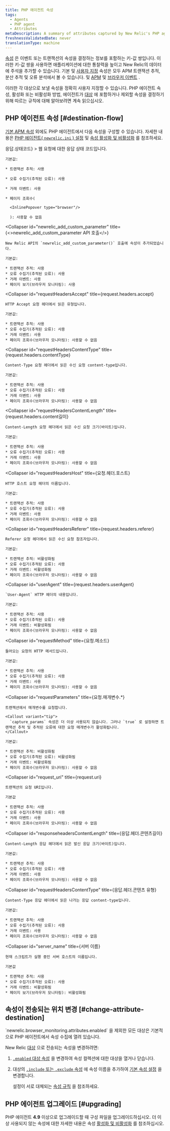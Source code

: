 ```yaml
---
title: PHP 에이전트 속성
tags:
  - Agents
  - PHP agent
  - Attributes
metaDescription: A summary of attributes captured by New Relic's PHP agent.
freshnessValidatedDate: never
translationType: machine
---
```


[속성](/docs/features/agent-attributes) 은 이벤트 또는 트랜잭션의 속성을 결정하는 정보를 포함하는 키-값 쌍입니다. 이러한 키-값 쌍을 사용하면 애플리케이션에 대한 통찰력을 높이고 New Relic의 데이터에 주석을 추가할 수 있습니다. 기본 및 [사용자 지정](/docs/agents/manage-apm-agents/agent-data/collect-custom-attributes) 속성은 모두 APM 트랜잭션 추적, 분산 추적 및 오류 분석에서 볼 수 있습니다. 및 [APM](/docs/insights/explore-data/attributes/apm-default-attributes-insights) 및 [브라우저 이벤트](/docs/insights/explore-data/attributes/browser-default-attributes-insights#browser-attributes-table) .

이러한 각 대상으로 보낼 속성을 정확히 사용자 지정할 수 있습니다. PHP 에이전트 속성, 활성화 또는 비활성화 방법, 에이전트가 [대상](/docs/features/agent-attributes#destinations) 에 포함하거나 제외할 속성을 결정하기 위해 따르는 규칙에 대해 알아보려면 계속 읽으십시오.

## PHP 에이전트 속성 [#destination-flow]

[기본 APM 속성](/docs/insights/new-relic-insights/decorating-events/apm-default-attributes-insights#transaction-defaults) 외에도 PHP 에이전트에서 다음 속성을 구성할 수 있습니다. 자세한 내용은 [PHP 에이전트( `newrelic.ini` ) 설정](/docs/php/php-agent-phpini-settings) 및 [속성 활성화 및 비활성화](/docs/agents/php-agent/attributes/enabling-and-disabling-attributes) 를 참조하세요.

<CollapserGroup>
  <Collapser
    id="httpResponseCode"
    title={<InlineCode>응답.상태코드</InlineCode>}
  >
    웹 요청에 대한 응답 상태 코드입니다.

    기본값:

    * 트랜잭션 추적: 사용

    * 오류 수집기(추적된 오류): 사용

    * 거래 이벤트: 사용

    * 페이지 조회수(

      <InlinePopover type="browser"/>

      ): 사용할 수 없음
  </Collapser>

  <Collapser
    id="newrelic_add_custom_parameter"
    title={<><InlineCode>newrelic_add_custom_parameter</InlineCode> API 호출</>}
  >
    New Relic API의 `newrelic_add_custom_parameter()` 호출에 속성이 추가되었습니다.

    기본값:

    * 트랜잭션 추적: 사용
    * 오류 수집기(추적된 오류): 사용
    * 거래 이벤트: 사용
    * 페이지 보기(브라우저 모니터링): 사용
  </Collapser>

  <Collapser
    id="requestHeadersAccept"
    title={<InlineCode>request.headers.accept</InlineCode>}
  >
    HTTP Accept 요청 헤더에서 읽은 유형입니다.

    기본값:

    * 트랜잭션 추적: 사용
    * 오류 수집기(추적된 오류): 사용
    * 거래 이벤트: 사용
    * 페이지 조회수(브라우저 모니터링): 사용할 수 없음
  </Collapser>

  <Collapser
    id="requestHeadersContentType"
    title={<InlineCode>request.headers.contentType</InlineCode>}
  >
    Content-Type 요청 헤더에서 읽은 수신 요청 content-type입니다.

    기본값:

    * 트랜잭션 추적: 사용
    * 오류 수집기(추적된 오류): 사용
    * 거래 이벤트: 사용
    * 페이지 조회수(브라우저 모니터링): 사용할 수 없음
  </Collapser>

  <Collapser
    id="requestHeadersContentLength"
    title={<InlineCode>request.headers.content길이</InlineCode>}
  >
    Content-Length 요청 헤더에서 읽은 수신 요청 크기(바이트)입니다.

    기본값:

    * 트랜잭션 추적: 사용
    * 오류 수집기(추적된 오류): 사용
    * 거래 이벤트: 사용
    * 페이지 조회수(브라우저 모니터링): 사용할 수 없음
  </Collapser>

  <Collapser
    id="requestHeadersHost"
    title={<InlineCode>요청.헤더.호스트</InlineCode>}
  >
    HTTP 호스트 요청 헤더의 이름입니다.

    기본값:

    * 트랜잭션 추적: 사용
    * 오류 수집기(추적된 오류): 사용
    * 거래 이벤트: 사용
    * 페이지 조회수(브라우저 모니터링): 사용할 수 없음
  </Collapser>

  <Collapser
    id="requestHeadersReferer"
    title={<InlineCode>request.headers.referer</InlineCode>}
  >
    Referer 요청 헤더에서 읽은 수신 요청 참조자입니다.

    기본값:

    * 트랜잭션 추적: 비활성화됨
    * 오류 수집기(추적된 오류): 사용
    * 거래 이벤트: 비활성화됨
    * 페이지 조회수(브라우저 모니터링): 사용할 수 없음
  </Collapser>

  <Collapser
    id="userAgent"
    title={<InlineCode>request.headers.userAgent</InlineCode>}
  >
    `User-Agent` HTTP 헤더의 내용입니다.

    기본값:

    * 트랜잭션 추적: 사용
    * 오류 수집기(추적된 오류): 사용
    * 거래 이벤트: 비활성화됨
    * 페이지 조회수(브라우저 모니터링): 사용할 수 없음
  </Collapser>

  <Collapser
    id="requestMethod"
    title={<InlineCode>요청.메소드</InlineCode>}
  >
    들어오는 요청의 HTTP 메서드입니다.

    기본값:

    * 트랜잭션 추적: 사용
    * 오류 수집기(추적된 오류): 사용
    * 거래 이벤트: 사용
    * 페이지 조회수(브라우저 모니터링): 사용할 수 없음
  </Collapser>

  <Collapser
    id="requestParameters"
    title={<InlineCode>요청.매개변수.\*</InlineCode>}
  >
    트랜잭션에서 매개변수를 요청합니다.

    <Callout variant="tip">
      `capture_params` 속성은 더 이상 사용되지 않습니다. 그러나 `true` 로 설정하면 트랜잭션 추적 및 추적된 오류에 대한 요청 매개변수가 활성화됩니다.
    </Callout>

    기본값:

    * 트랜잭션 추적: 비활성화됨
    * 오류 수집기(추적된 오류): 비활성화됨
    * 거래 이벤트: 비활성화됨
    * 페이지 조회수(브라우저 모니터링): 사용할 수 없음
  </Collapser>

  <Collapser
    id="request_uri"
    title={<InlineCode>request.uri</InlineCode>}
  >
    트랜잭션의 요청 URI입니다.

    기본값

    * 트랜잭션 추적: 사용
    * 오류 수집기(추적된 오류): 사용
    * 거래 이벤트: 사용
    * 페이지 조회수(브라우저 모니터링): 사용할 수 없음
  </Collapser>

  <Collapser
    id="responseheadersContentLength"
    title={<InlineCode>응답.헤더.콘텐츠길이</InlineCode>}
  >
    Content-Length 응답 헤더에서 읽은 발신 응답 크기(바이트)입니다.

    기본값:

    * 트랜잭션 추적: 사용
    * 오류 수집기(추적된 오류): 사용
    * 거래 이벤트: 사용
    * 페이지 조회수(브라우저 모니터링): 사용할 수 없음
  </Collapser>

  <Collapser
    id="requestHeadersContentType"
    title={<InlineCode>응답.헤더.콘텐츠 유형</InlineCode>}
  >
    Content-Type 응답 헤더에서 읽은 나가는 응답 content-type입니다.

    기본값:

    * 트랜잭션 추적: 사용
    * 오류 수집기(추적된 오류): 사용
    * 거래 이벤트: 사용
    * 페이지 조회수(브라우저 모니터링): 사용할 수 없음
  </Collapser>

  <Collapser
    id="server_name"
    title={<InlineCode>서버 이름</InlineCode>}
  >
    현재 스크립트가 실행 중인 서버 호스트의 이름입니다.

    기본값

    * 트랜잭션 추적: 사용
    * 오류 수집기(추적된 오류): 사용
    * 거래 이벤트: 비활성화됨
    * 페이지 보기(브라우저 모니터링): 비활성화됨
  </Collapser>
</CollapserGroup>

## 속성이 전송되는 위치 변경 [#change-attribute-destination]

<Callout variant="tip">
  `newrelic.browser_monitoring.attributes.enabled` 을 제외한 모든 대상은 기본적으로 PHP 에이전트에서 속성 수집에 열려 있습니다.
</Callout>

New Relic [대상](/docs/apm/other-features/attributes/agent-attributes#destinations) 으로 전송되는 속성을 변경하려면:

1. [`.enabled` 대상 속성](/docs/agents/php-agent/attributes/enabling-disabling-attributes#destination-on-off) 을 변경하여 속성 컬렉션에 대한 대상을 열거나 닫습니다.

2. 대상의 [`.include` 또는 `.exclude` 속성](/docs/agents/php-agent/attributes/enabling-disabling-attributes#destination-attribute-specific) 에 속성 이름을 추가하여 [기본 속성 설정](#attributes) 을 변경합니다.

   설정이 서로 대체되는 [속성 규칙](/docs/agents/php-agent/attributes/enabling-disabling-attributes#attruls) 을 참조하세요.

## PHP 에이전트 업그레이드 [#upgrading]

PHP 에이전트 **4.9** 이상으로 업그레이드할 때 구성 파일을 업그레이드하십시오. 더 이상 사용되지 않는 속성에 대한 자세한 내용은 속성 [활성화 및 비활성화](/docs/php/php-agent-enabling-and-disabling-attributes#deprecated) 를 참조하십시오.